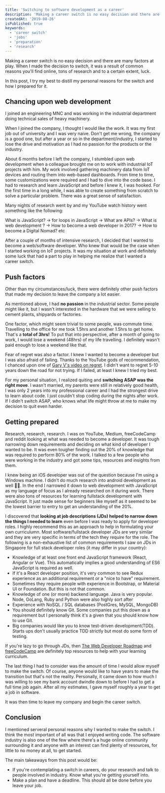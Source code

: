 ```yaml
---
title: 'Switching to software development as a career'
description: 'Making a career switch is no easy decision and there are many factors at play. I talk about the reasons that made me make the jump into software development and how I prepared.'
createdAt: '2019-08-26'
isPublished: true
keywords:
  - 'career switch'
  - 'jobs'
  - 'preparation'
  - 'research'
---
```


Making a career switch is no easy decision and there are many factors at play. When I made the decision to switch, it was a result of common reasons you'll find online, tons of research and to a certain extent, luck.

In this post, I try my best to distill my personal reasons for the switch and how I prepared for it.

## Chancing upon web development

I joined an engineering MNC and was working in the industrial department doing technical sales of heavy machinery.

When I joined the company, I thought I would like the work. It was my first job out of university and I was very naive. Don't get me wrong, the company is a good one, but after a year or so in the department/industry, I started to lose the drive and motivation as I had no passion for the products or the industry.

About 6 months before I left the company, I stumbled upon web development when a colleague brought me on to work with industrial IoT projects with him. My work involved gathering machinery data from IoT devices and routing them into web-based dashboards. From time to time, some customizations were required and I had to dive into the code base. I had to research and learn JavaScript and before I knew it, I was hooked. For the first time in a long while, I was able to create something from scratch to solve a particular problem. There was a great sense of satisfaction.

Many nights of research went by and my YouTube watch history went something like the following:

What is JavaScript? -> for loops in JavaScript -> What are APIs? -> What is web development ? -> How to become a web developer in 2017? -> How to become a Digital Nomad? etc

After a couple of months of intensive research, I decided that I wanted to become a web/software developer. Who knew that would be the case when I started working on IoT projects. It was my situation at work and definitely some luck that had a part to play in helping me realize that I wanted a career switch.

## Push factors

Other than my circumstances/luck, there were definitely other push factors that made my decision to leave the company a lot easier.

As mentioned above, I had **no passion** in the industrial sector. Some people might like it, but I wasn't interested in the hardware that we were selling to cement plants, shipyards or factories.

One factor, which might seem trivial to some people, was commute time. Travelling to the office for me took 1.5hrs and another 1.5hrs to get home. That's a **total of 3hrs!** To put that into perspective, after a month of going to work, I would lose a weekend (48hrs) of my life travelling. I definitely wasn't paid enough to lose a weekend like that.

Fear of regret was also a factor. I knew I wanted to become a developer but I was also afraid of failing. Thanks to the YouTube gods of recommendation, I chanced upon one of [Gary V's video on regret](https://youtu.be/6221OqtXD04). I didn't want to regret 5-10 years down the road for not trying. If I failed, at least I knew I tried my best.

For my personal situation, I realized quiting and **switching ASAP was the right move**. I wasn't married, my parents were still in relatively good health, I was only 2 years into my professional career and I had the strongest drive to learn about code. I just couldn't stop coding during the nights after work. If I didn't switch ASAP, who knows what life might throw at me to make my decision to quit even harder.

## Getting prepared

Research, research, research. I was on YouTube, Medium, freeCodeCamp and reddit looking at what was needed to become a developer. It was tough narrowing down requirements and deciding on what kind of developer I wanted to be. It was even tougher finding out the 20% of knowledge that was required to perform 80% of the work. I talked to a few people who were working in the industry and got some tips, resources and insights from them.

I knew being an iOS developer was out of the question because I'm using a Windows machine. I didn't do much research into android development as well 🤷‍♂️. In the end I narrowed it down to web development with JavaScript as my language of focus as I already researched on it during work. There were also tons of resources for learning fullstack development with JavaScript. It just made sense for beginners like myself as it seemed to be the lowest barrier to entry to get an understanding of the 20%.

I discovered that **looking at job descriptions (JDs) helped to narrow down the things I needed to learn** even before I was ready to apply for developer roles. I highly recommend this as an approach to help in formulating your own curriculumn. Most software/fullstack developer JDs are very similar and they are very specific in terms of the tech they require for the role. The following is a non-exhaustive list of common requirements I saw on JDs in Singapore for full stack developer roles (it may differ in your country):

- Knowledge of at least one front end JavaScript framework (React, Angular or Vue). This automatically implies a good understanding of ES6 JavaScript is required as well.
- If it's a React developer position, it's very common to see Redux experience as an additional requirement or a "nice to have" requirement.
- Sometimes they require people with experience in Bootstrap, or Material UI or Foundation. But this is not that common.
- Knowledge of one (or more) backend language. Java is very popular. Node, GoLang, Ruby and Python were also highly sort after
- Experience with NoSQL / SQL databases (PostGres, MySQL, MongoDB)
- You should definitely know Git. Some companies put this down as a requirement but I personally think it's a given that you should know how to use Git.
- Big companies would like you to know test-driven development(TDD). Starts ups don't usually practice TDD strictly but most do some form of testing.

If you're lazy to go through JDs, then [The Web Developer Roadmap](https://github.com/kamranahmedse/developer-roadmap) and [freeCodeCamp](https://www.freecodecamp.org) are definitely top resources to help with your learning curriculum.

The last thing I had to consider was the amount of time I would allow myself to make the switch. Of course, anyone would like to have years to make the transition but that's not the reality. Personally, it came down to how much I was willing to see my bank account dwindle down to before I had to get a full time job again. After all my estimates, I gave myself roughly a year to get a job in software.

It was then time to leave my company and begin the career switch.

## Conclusion

I mentioned serveral personal reasons why I wanted to make the switch. I think the most important of all was that I enjoyed writing code. The software industry is also one of the few where there's a huge online community surrounding it and anyone with an interest can find plenty of resources, for little to no money at all, to get started.

The main takeaways from this post would be:

- If you're contemplating a switch in careers, do your research and talk to people involved in industry. Know what you're getting yourself into.
- Make a plan and have a deadline. This should all be done before you leave your job.
